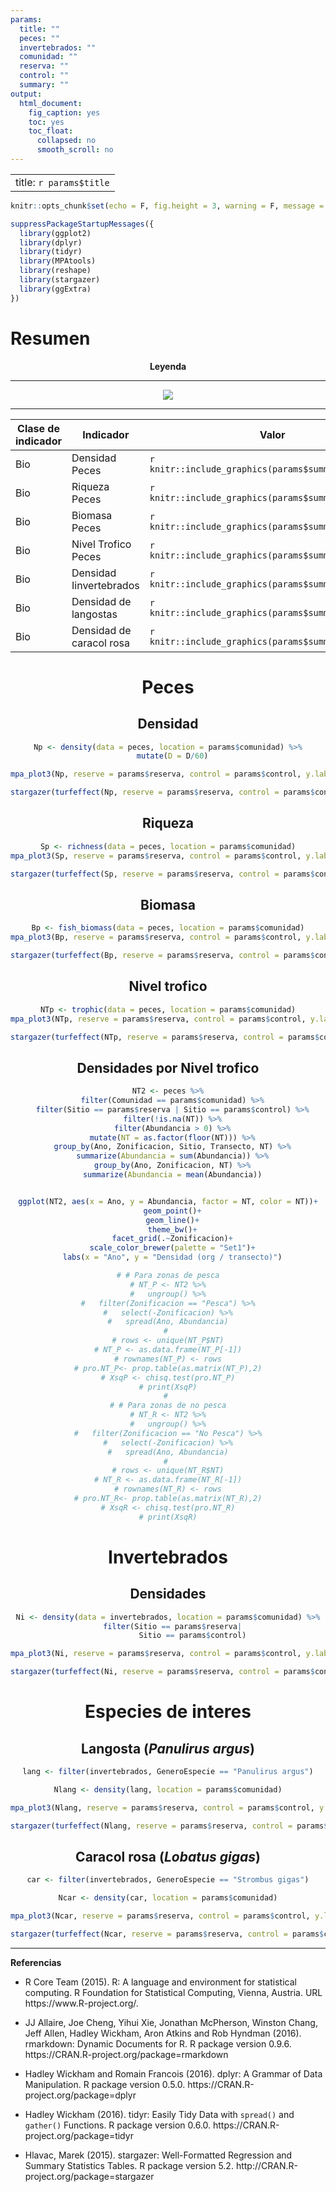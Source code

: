```yaml
---
params:
  title: ""
  peces: ""
  invertebrados: ""
  comunidad: ""
  reserva: ""
  control: ""
  summary: ""
output: 
  html_document: 
    fig_caption: yes
    toc: yes
    toc_float:
      collapsed: no
      smooth_scroll: no
---
```


---
title: `r params$title`
---

```r
knitr::opts_chunk$set(echo = F, fig.height = 3, warning = F, message = F)
```

```r

suppressPackageStartupMessages({
  library(ggplot2)
  library(dplyr)
  library(tidyr)
  library(MPAtools)
  library(reshape)
  library(stargazer)
  library(ggExtra)
})

```

<style type="text/css">
.table {

    width: 40%;

}
</style>

# Resumen

<center>

**Leyenda**

----

![](legend.png)

----

</center>


Clase de indicador | Indicador               | Valor
-------------------|-------------------------|-----------------------------------------------------
Bio                | Densidad Peces          | `r knitr::include_graphics(params$summary$Bio$P$Dp)`
Bio                | Riqueza Peces           | `r knitr::include_graphics(params$summary$Bio$P$Sp)`
Bio                | Biomasa Peces           | `r knitr::include_graphics(params$summary$Bio$P$Bp)`
Bio                | Nivel Trofico Peces     | `r knitr::include_graphics(params$summary$Bio$P$NT)`
Bio                | Densidad Iinvertebrados | `r knitr::include_graphics(params$summary$Bio$I$Di)`
Bio                | Densidad de langostas   | `r knitr::include_graphics(params$summary$Bio$O$L)`
Bio                | Densidad de caracol rosa| `r knitr::include_graphics(params$summary$Bio$O$C)`

<center>

# Peces

## Densidad

```r

Np <- density(data = peces, location = params$comunidad) %>%
  mutate(D = D/60)

mpa_plot3(Np, reserve = params$reserva, control = params$control, y.lab = "Densidad (org / m^2)")

```

```r

stargazer(turfeffect(Np, reserve = params$reserva, control = params$control), dep.var.labels = "Densidad (org / transecto)", type = "html", dep.var.caption = "", report = "vc*", single.row = T, omit.stat = c("adj.rsq", "n"), digits = 2, df = F, covariate.labels = c("Ano", "**Zona**", "Constante"), notes = "+p < 0.1, ++p<0.05, +++p<0.001", notes.append = FALSE, star.char = "+")

```

## Riqueza

```r

Sp <- richness(data = peces, location = params$comunidad)
mpa_plot3(Sp, reserve = params$reserva, control = params$control, y.lab = "Riqueza (Sp. / transecto)")
```

```r

stargazer(turfeffect(Sp, reserve = params$reserva, control = params$control), dep.var.labels = "Riqueza (Sp. / transecto)", type = "html", dep.var.caption = "", report = "vc*", single.row = T, omit.stat = c("adj.rsq", "n"), digits = 2, df = F, covariate.labels = c("Ano", "**Zona**", "Constante"))

```

## Biomasa

```r

Bp <- fish_biomass(data = peces, location = params$comunidad)
mpa_plot3(Bp, reserve = params$reserva, control = params$control, y.lab = "Biomasa (Kg / transecto)")

```

```r

stargazer(turfeffect(Bp, reserve = params$reserva, control = params$control), dep.var.labels = "Biomasa (Kg / transecto)", type = "html", dep.var.caption = "", report = "vc*", single.row = T, omit.stat = c("adj.rsq", "n"), digits = 2, df = F, covariate.labels = c("Ano", "**Zona**", "Constante"))

```

## Nivel trofico

```r

NTp <- trophic(data = peces, location = params$comunidad)
mpa_plot3(NTp, reserve = params$reserva, control = params$control, y.lab = "Nivel trofico")

```

```r

stargazer(turfeffect(NTp, reserve = params$reserva, control = params$control), dep.var.labels = "Nivel trofico", type = "html", dep.var.caption = "", report = "vc*", single.row = T, omit.stat = c("adj.rsq", "n"), digits = 2, df = F, covariate.labels = c("Ano", "**Zona**", "Constante"))

```

## Densidades por Nivel trofico

```r

NT2 <- peces %>%
  filter(Comunidad == params$comunidad) %>%
  filter(Sitio == params$reserva | Sitio == params$control) %>%
  filter(!is.na(NT)) %>%
  filter(Abundancia > 0) %>%
  mutate(NT = as.factor(floor(NT))) %>%
  group_by(Ano, Zonificacion, Sitio, Transecto, NT) %>%
  summarize(Abundancia = sum(Abundancia)) %>%
  group_by(Ano, Zonificacion, NT) %>%
  summarize(Abundancia = mean(Abundancia))


ggplot(NT2, aes(x = Ano, y = Abundancia, factor = NT, color = NT))+
  geom_point()+
  geom_line()+
  theme_bw()+
  facet_grid(.~Zonificacion)+
  scale_color_brewer(palette = "Set1")+
  labs(x = "Ano", y = "Densidad (org / transecto)")

# # Para zonas de pesca
# NT_P <- NT2 %>%
#   ungroup() %>%
#   filter(Zonificacion == "Pesca") %>%
#   select(-Zonificacion) %>%
#   spread(Ano, Abundancia)
# 
# rows <- unique(NT_P$NT)
# NT_P <- as.data.frame(NT_P[-1])
# rownames(NT_P) <- rows
# pro.NT_P<- prop.table(as.matrix(NT_P),2)
# XsqP <- chisq.test(pro.NT_P)
# print(XsqP)
# 
# # Para zonas de no pesca
# NT_R <- NT2 %>%
#   ungroup() %>%
#   filter(Zonificacion == "No Pesca") %>%
#   select(-Zonificacion) %>%
#   spread(Ano, Abundancia)
# 
# rows <- unique(NT_R$NT)
# NT_R <- as.data.frame(NT_R[-1])
# rownames(NT_R) <- rows
# pro.NT_R<- prop.table(as.matrix(NT_R),2)
# XsqR <- chisq.test(pro.NT_R)
# print(XsqR)

```



# Invertebrados

## Densidades

```r

Ni <- density(data = invertebrados, location = params$comunidad) %>%
  filter(Sitio == params$reserva|
           Sitio == params$control)

mpa_plot3(Ni, reserve = params$reserva, control = params$control, y.lab = "Densidad (org / transecto)")

```

```r

stargazer(turfeffect(Ni, reserve = params$reserva, control = params$control), dep.var.labels = "Densidad (org / transecto)", type = "html", dep.var.caption = "", report = "vc*", single.row = T, omit.stat = c("adj.rsq", "n"), digits = 2, df = F, covariate.labels = c("Ano", "**Zona**", "Constante"))

```


# Especies de interes

## Langosta (*Panulirus argus*)

```r

lang <- filter(invertebrados, GeneroEspecie == "Panulirus argus")

Nlang <- density(lang, location = params$comunidad)

mpa_plot3(Nlang, reserve = params$reserva, control = params$control, y.lab = "Densidad (langostas / transecto)")

```

```r

stargazer(turfeffect(Nlang, reserve = params$reserva, control = params$control), dep.var.labels = "Densidad (org / transecto)", type = "html", dep.var.caption = "", report = "vc*", single.row = T, omit.stat = c("adj.rsq", "n"), digits = 2, df = F, covariate.labels = c("Ano", "**Zona**", "Constante"))

```

## Caracol rosa (*Lobatus gigas*)

```r

car <- filter(invertebrados, GeneroEspecie == "Strombus gigas")

Ncar <- density(car, location = params$comunidad)

mpa_plot3(Ncar, reserve = params$reserva, control = params$control, y.lab = "Densidad (caracoles / transecto)")

```

```r

stargazer(turfeffect(Ncar, reserve = params$reserva, control = params$control), dep.var.labels = "Densidad (org / transecto)", type = "html", dep.var.caption = "", report = "vc*", single.row = T, omit.stat = c("adj.rsq", "n"), digits = 2, df = F, covariate.labels = c("Ano", "**Zona**", "Constante"))

```

</center>


_______

**Referencias**

- R Core Team (2015). R: A language and environment for statistical computing. R Foundation for Statistical Computing, Vienna, Austria. URL https://www.R-project.org/.

- JJ Allaire, Joe Cheng, Yihui Xie, Jonathan McPherson, Winston Chang, Jeff Allen, Hadley Wickham, Aron Atkins and Rob Hyndman (2016). rmarkdown: Dynamic Documents for R. R package version 0.9.6. https://CRAN.R-project.org/package=rmarkdown

- Hadley Wickham and Romain Francois (2016). dplyr: A Grammar of Data Manipulation. R package version 0.5.0. https://CRAN.R-project.org/package=dplyr

- Hadley Wickham (2016). tidyr: Easily Tidy Data with `spread()` and `gather()` Functions. R package version 0.6.0. https://CRAN.R-project.org/package=tidyr

- Hlavac, Marek (2015). stargazer: Well-Formatted Regression and Summary Statistics Tables. R package version 5.2. http://CRAN.R-project.org/package=stargazer
